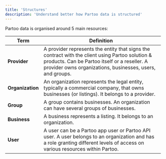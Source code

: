 ```yaml
---
title: 'Structures'
description: 'Understand better how Partoo data is structured'
---
```


Partoo data is organised around 5 main resources:


| Term             | Definition                                                                                                                                                                                                   |
| ---------------- | ------------------------------------------------------------------------------------------------------------------------------------------------------------------------------------------------------------ |
| **Provider**     | A provider represents the entity that signs the contract with the client using Partoo solution & products. Can be Partoo itself or a reseller. A provider owns organizations, businesses, users, and groups. |
| **Organization** | An organization represents the legal entity, typically a commercial company, that owns businesses (or listings). It belongs to a provider.                                                                   |
| **Group**        | A group contains businesses. An organization can have several groups of businesses.                                                                                                                          |
| **Business**     | A business represents a listing. It belongs to an organization.                                                                                                                                              |
| **User**         | A user can be a Partoo app user or Partoo API user. A user belongs to an organization and has a role granting different levels of access on various resources within Partoo.                                 |